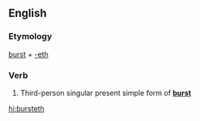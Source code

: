 ==English==

===Etymology===
[[burst]] + [[-eth]]

===Verb===
{{head|en|verb form}}

# {{context|archaic|lang=en}} Third-person singular present simple form of '''[[burst]]'''

[[hi:bursteth]]